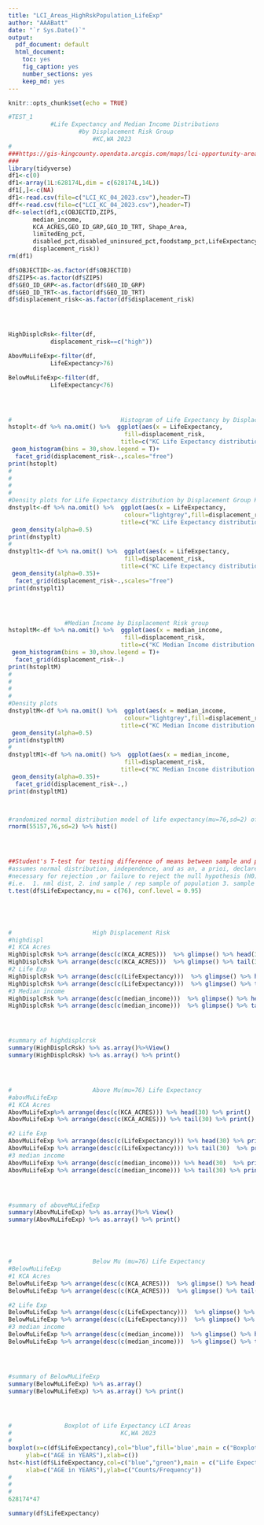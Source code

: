 ---
title: "LCI_Areas_HighRskPopulation_LifeExp"
author: "AAABatt"
date: "`r Sys.Date()`"
output:
  pdf_document: default
  html_document: 
    toc: yes
    fig_caption: yes
    number_sections: yes
    keep_md: yes
---
```{r setup, include=FALSE}
knitr::opts_chunk$set(echo = TRUE)
```


```{r }
#TEST_1
            #Life Expectancy and Median Income Distributions
                    #by Displacement Risk Group
                        #KC,WA 2023
#
###https://gis-kingcounty.opendata.arcgis.com/maps/lci-opportunity-area-metrics-lci-opportunity-metrics-area
###
library(tidyverse)
df1<-c(0)
df1<-array(1L:628174L,dim = c(628174L,14L))
df1[,]<-c(NA)
df1<-read.csv(file=c("LCI_KC_04_2023.csv"),header=T)
dff<-read.csv(file=c("LCI_KC_04_2023.csv"),header=T)
df<-select(df1,c(OBJECTID,ZIP5,
       median_income,
       KCA_ACRES,GEO_ID_GRP,GEO_ID_TRT, Shape_Area,
       limitedEng_pct,
       disabled_pct,disabled_uninsured_pct,foodstamp_pct,LifeExpectancy ,life_exp_pctle,
       displacement_risk))
rm(df1)

df$OBJECTID<-as.factor(df$OBJECTID)
df$ZIP5<-as.factor(df$ZIP5)
df$GEO_ID_GRP<-as.factor(df$GEO_ID_GRP)
df$GEO_ID_TRT<-as.factor(df$GEO_ID_TRT)
df$displacement_risk<-as.factor(df$displacement_risk)




HighDisplcRsk<-filter(df,
            displacement_risk==c("high"))

AbovMuLifeExp<-filter(df,
            LifeExpectancy>76)

BelowMuLifeExp<-filter(df,
            LifeExpectancy<76)




#                               Histogram of Life Expectancy by Displacement Group KC
hstoplt<-df %>% na.omit() %>%  ggplot(aes(x = LifeExpectancy,
                                 fill=displacement_risk,
                                title=c("KC Life Expectancy distribution by Displacement Risk"))) +       # remember aes()
 geom_histogram(bins = 30,show.legend = T)+
  facet_grid(displacement_risk~.,scales="free")
print(hstoplt)
#
#
#
#
#Density plots for Life Expectancy distribution by Displacement Group KC
dnstyplt<-df %>% na.omit() %>%  ggplot(aes(x = LifeExpectancy,
                                 colour="lightgrey",fill=displacement_risk,
                                title=c("KC Life Expectancy distribution by Displacement Risk"))) +       # remember aes()
 geom_density(alpha=0.5)
print(dnstyplt)
#
dnstyplt1<-df %>% na.omit() %>%  ggplot(aes(x = LifeExpectancy,
                                 fill=displacement_risk,
                                title=c("KC Life Expectancy distribution by Displacement Risk"))) +       # remember aes()
 geom_density(alpha=0.35)+
  facet_grid(displacement_risk~.,scales="free")
print(dnstyplt1)




                #Median Income by Displacement Risk group
hstopltM<-df %>% na.omit() %>%  ggplot(aes(x = median_income,
                                 fill=displacement_risk,
                                title=c("KC Median Income distribution by Displacement Risk"))) +       # remember aes()
 geom_histogram(bins = 30,show.legend = T)+
  facet_grid(displacement_risk~.)
print(hstopltM)
#
#
#
#
#Density plots
dnstypltM<-df %>% na.omit() %>%  ggplot(aes(x = median_income,
                                 colour="lightgrey",fill=displacement_risk,
                                title=c("KC Median Income distribution by Displacement Risk"))) +       # remember aes()
 geom_density(alpha=0.5)
print(dnstypltM)
#
dnstypltM1<-df %>% na.omit() %>%  ggplot(aes(x = median_income,
                                 fill=displacement_risk,
                                title=c("KC Median Income distribution by Displacement Risk"))) +       # remember aes()
 geom_density(alpha=0.35)+
  facet_grid(displacement_risk~.,)
print(dnstypltM1)



#randomized normal distribution model of life expectancy(mu=76,sd=2) of size n=size of high displacement risk sample 
rnorm(55157,76,sd=2) %>% hist()




##Student's T-test for testing difference of means between sample and population
#assumes normal distribution, independence, and as an, a prioi, declares the alpha (significance level) for cut off of p values
#necessary for rejection ,or failure to reject the null hypothesis (H0) given particular xyz...
#i.e.  1. nml dist, 2. ind sample / rep sample of population 3. sample variance and size 4. Confounding factors. 5. Design Flaws
t.test(df$LifeExpectancy,mu = c(76), conf.level = 0.95)





#                       High Displacement Risk
#highdispl
#1 KCA Acres
HighDisplcRsk %>% arrange(desc(c(KCA_ACRES)))  %>% glimpse() %>% head(30)  %>% print() 
HighDisplcRsk %>% arrange(desc(c(KCA_ACRES)))  %>% glimpse() %>% tail(30)  %>% print() 
#2 Life Exp
HighDisplcRsk %>% arrange(desc(c(LifeExpectancy)))  %>% glimpse() %>% head(30)  %>% print() 
HighDisplcRsk %>% arrange(desc(c(LifeExpectancy)))  %>% glimpse() %>% tail(30)  %>% print() 
#3 Median income
HighDisplcRsk %>% arrange(desc(c(median_income)))  %>% glimpse() %>% head(30)  %>% print() 
HighDisplcRsk %>% arrange(desc(c(median_income)))  %>% glimpse() %>% tail(30)  %>% print() 




#summary of highdisplcrsk
summary(HighDisplcRsk) %>% as.array()%>%View()
summary(HighDisplcRsk) %>% as.array() %>% print()




#                       Above Mu(mu=76) Life Expectancy
#abovMuLifeExp
#1 KCA Acres
AbovMuLifeExp%>% arrange(desc(c(KCA_ACRES))) %>% head(30) %>% print()
AbovMuLifeExp %>% arrange(desc(c(KCA_ACRES))) %>% tail(30) %>% print()

#2 Life Exp
AbovMuLifeExp %>% arrange(desc(c(LifeExpectancy))) %>% head(30) %>% print()
AbovMuLifeExp %>% arrange(desc(c(LifeExpectancy))) %>% tail(30)  %>% print()
#3 median income
AbovMuLifeExp %>% arrange(desc(c(median_income))) %>% head(30)  %>% print()
AbovMuLifeExp %>% arrange(desc(c(median_income))) %>% tail(30) %>% print()




#summary of aboveMuLifeExp
summary(AbovMuLifeExp) %>% as.array()%>% View()
summary(AbovMuLifeExp) %>% as.array() %>% print()





#                       Below Mu (mu=76) Life Expectancy 
#BelowMuLifeExp
#1 KCA Acres
BelowMuLifeExp %>% arrange(desc(c(KCA_ACRES)))  %>% glimpse() %>% head(30)  %>% print() 
BelowMuLifeExp %>% arrange(desc(c(KCA_ACRES)))  %>% glimpse() %>% tail(30)  %>% print() 

#2 Life Exp
BelowMuLifeExp %>% arrange(desc(c(LifeExpectancy)))  %>% glimpse() %>% head(30)  %>% print() 
BelowMuLifeExp %>% arrange(desc(c(LifeExpectancy)))  %>% glimpse() %>% tail(30)  %>% print() 
#3 median income
BelowMuLifeExp %>% arrange(desc(c(median_income)))  %>% glimpse() %>% head(30)  %>% print() 
BelowMuLifeExp %>% arrange(desc(c(median_income)))  %>% glimpse() %>% tail(30)  %>% print() 




#summary of BelowMuLifeExp
summary(BelowMuLifeExp) %>% as.array() 
summary(BelowMuLifeExp) %>% as.array() %>% print()




#               Boxplot of Life Expectancy LCI Areas 
#                               KC,WA 2023
#               
boxplot(x=c(df$LifeExpectancy),col="blue",fill='blue',main = c("Boxplot of Life Expectancy LCI Areas KC,WA 2023"),
     ylab=c("AGE in YEARS"),xlab=c())
hst<-hist(df$LifeExpectancy,col=c("blue","green"),main = c("Life Expectancy by  LCI Areas KC,WA 2023"),
     xlab=c("AGE in YEARS"),ylab=c("Counts/Frequency"))
#
#
#
628174*47
```


```{r df}
summary(df$LifeExpectancy)
```

